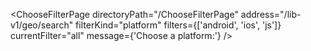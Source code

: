 

<ChooseFilterPage
  directoryPath="/ChooseFilterPage"
  address="/lib-v1/geo/search"
  filterKind="platform"
  filters={['android', 'ios', 'js']}
  currentFilter="all"
  message={'Choose a platform:'}
/>
